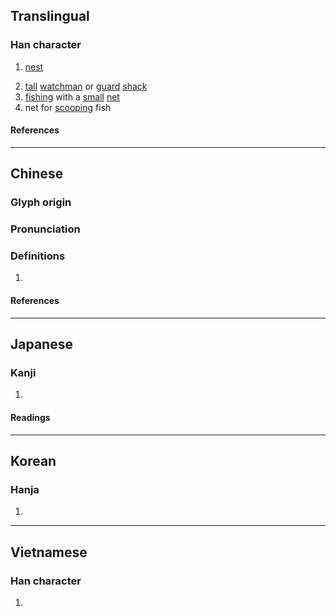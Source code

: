 {{character info}}
==Translingual==

===Han character===
{{Han char|rn=75|rad=木|as=11|sn=15|four=42994|canj=DVVD|ids=⿰木巢}}

# {{lb|zh|archaic}} [[nest]]
# [[tall]] [[watchman]] or [[guard]] [[shack]]
# [[fish]]ing with a [[small]] [[net]]
# net for [[scoop]]ing fish

====References====
{{Han ref|kx=0550.030|dkj=15433|dj=0937.270|hdz=21286.030|uh=6A14}}

----

==Chinese==
{{zh-forms}}

===Glyph origin===
{{Han etym}}

===Pronunciation===
{{zh-pron
|m=cháo,jiǎo
|c=caau4,ziu2
|mc=y
|oc=y
|ma=
|cat=n,v
}}

===Definitions===
{{zh-hanzi}}

# {{rfdef|zh}}

====References====

----

==Japanese==

===Kanji===
{{ja-kanji|grade=|rs=木11}}

# {{rfdef|ja|sort=木11}}

====Readings====
{{ja-readings
|goon=じょう<ぜう
|kanon=そう<さう
|kun=す-, すく-う
}}

----

==Korean==

===Hanja===
{{ko-hanja|소}}

# {{rfdef|ko|sort=木11}}

----

==Vietnamese==

===Han character===
{{vi-readings|rs=木11|reading=sào}}

# {{rfdef|vi|sort=木11}}